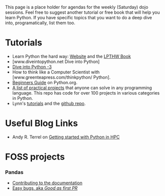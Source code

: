 This page is a place holder for agendas for the weekly (Saturday) dojo sessions. Feel free to suggest another tutorial or free book that will help you learn Python. If you have specific topics that you want to do a deep dive into, programatically, list them too.


= Tutorials =
* Learn Python the hard way: [http://learnpythonthehardway.org Website] and the [http://learnpythonthehardway.org/book/ LPTHW Book]
* [www.diveintopython.net Dive into Python]
* [http://www.diveintopython3.net  Dive into Python -3]
* How to think like a Computer Scientist with [www.greenteapress.com/thinkpython/‎ Python].
* [https://wiki.python.org/moin/BeginnersGuide/Programmers Beginners Guide] on Python.org.
* [https://github.com/thekarangoel/Projects A list of practical projects] that anyone can solve in any programming language. This repo has code for over 100 projects in various categories in Python.
* Lynn's [http://newcoder.io/tutorials/ tutorials] and the [https://github.com/econchick/new-coder github repo].


= Useful Blog Links =
* Andy R. Terrel on [http://andy.terrel.us/blog/2012/09/27/starting-with-python/ Getting started with Python in HPC]


= FOSS projects =
=== Pandas ===
* [http://pandas.pydata.org/developers.html#contributing-to-the-documentation Contributing to the documentation]
* [https://github.com/pydata/pandas/issues?labels=Docs%2CGood+as+first+PR&page=1&state=open Easy bugs, aka ''Good as first PR'']






